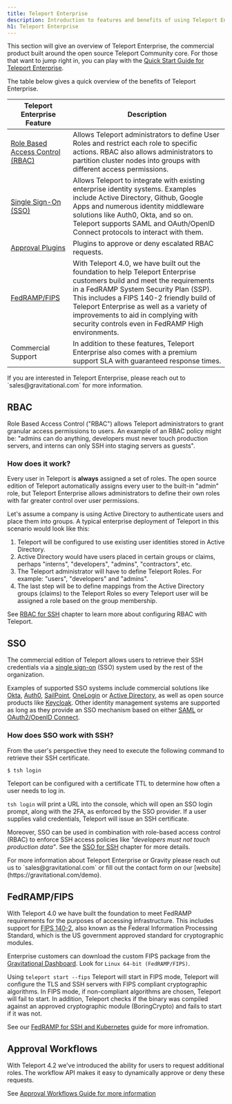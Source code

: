 ```yaml
---
title: Teleport Enterprise
description: Introduction to features and benefits of using Teleport Enterprise. Why upgrade to Teleport Enterprise?
h1: Teleport Enterprise
---
```


This section will give an overview of Teleport Enterprise, the commercial product built around
the open source Teleport Community core. For those that want to jump right in, you can play
with the [Quick Start Guide for Teleport Enterprise](quickstart-enterprise.mdx).

The table below gives a quick overview of the benefits of Teleport Enterprise.

|Teleport Enterprise Feature|Description
---------|--------------
|[Role Based Access Control (RBAC)](#rbac)|Allows Teleport administrators to define User Roles and restrict each role to specific actions. RBAC also allows administrators to partition cluster nodes into groups with different access permissions.
|[Single Sign-On (SSO)](#sso)| Allows Teleport to integrate with existing enterprise identity systems. Examples include Active Directory, Github, Google Apps and numerous identity middleware solutions like Auth0, Okta, and so on. Teleport supports SAML and OAuth/OpenID Connect protocols to interact with them.
|[Approval Plugins](workflow/index.mdx) | Plugins to approve or deny escalated RBAC requests.
|[FedRAMP/FIPS](#fedrampfips) | With Teleport 4.0, we have built out the foundation to help Teleport Enterprise customers build and meet the requirements in a FedRAMP System Security Plan (SSP). This includes a FIPS 140-2 friendly build of Teleport Enterprise as well as a variety of improvements to aid in complying with security controls even in FedRAMP High environments.
|Commercial Support | In addition to these features, Teleport Enterprise also comes with a premium support SLA with guaranteed response times.

<Admonition type="tip" title="Contact Information">
If you are interested in Teleport Enterprise, please reach out to
`sales@gravitational.com` for more information.
</Admonition>

## RBAC

Role Based Access Control ("RBAC") allows Teleport administrators to grant granular access permissions to users. An example of an RBAC policy might be:  "admins can do anything,
developers must never touch production servers, and interns can only SSH into
staging servers as guests".

### How does it work?

Every user in Teleport is **always** assigned a set of roles. The open source
edition of Teleport automatically assigns every user to the built-in "admin"
role, but Teleport Enterprise allows administrators to define their own
roles with far greater control over user permissions.

Let's assume a company is using Active Directory to authenticate users and place
them into groups. A typical enterprise deployment of Teleport in this scenario
would look like this:

1. Teleport will be configured to use existing user identities stored in Active
   Directory.
2. Active Directory would have users placed in certain groups or claims, perhaps "interns",
   "developers", "admins", "contractors", etc.
3. The Teleport administrator will have to define Teleport Roles. For
   example: "users", "developers" and "admins".
4. The last step will be to define mappings from the Active Directory groups (claims)
   to the Teleport Roles so every Teleport user will be assigned a role based
   on the group membership.

See [RBAC for SSH](ssh-rbac.mdx) chapter to learn more about configuring RBAC with
Teleport.

## SSO

The commercial edition of Teleport allows users to retrieve their SSH
credentials via a [single sign-on](https://en.wikipedia.org/wiki/Single_sign-on)
(SSO) system used by the rest of the organization.

Examples of supported SSO systems include commercial solutions like [Okta](https://www.okta.com),
[Auth0](https://auth0.com/), [SailPoint](https://www.sailpoint.com/),
[OneLogin](https://www.onelogin.com/) or [Active Directory](https://en.wikipedia.org/wiki/Active_Directory_Federation_Services), as
well as open source products like [Keycloak](http://www.keycloak.org).
Other identity management systems are supported as long as they provide an
SSO mechanism based on either [SAML](https://en.wikipedia.org/wiki/Security_Assertion_Markup_Language)
or [OAuth2/OpenID Connect](https://en.wikipedia.org/wiki/OpenID_Connect).


### How does SSO work with SSH?

From the user's perspective they need to execute the following command to retrieve their SSH certificate.

```bash
$ tsh login
```

Teleport can be configured with a certificate TTL to determine how often a user needs to log in.

`tsh login` will print a URL into the console, which will open an SSO login
prompt, along with the 2FA, as enforced by the SSO provider. If a user supplies
valid credentials, Teleport will issue an SSH certificate.

Moreover, SSO can be used in combination with role-based access control (RBAC)
to enforce SSH access policies like _"developers must not touch production data"_.
See the [SSO for SSH](sso/ssh-sso.mdx) chapter for more details.

<Admonition type="tip" title="Contact Information">
For more information about Teleport Enterprise or Gravity please reach out us to `sales@gravitational.com` or fill out the contact form on our [website](https://gravitational.com/demo).
</Admonition>

## FedRAMP/FIPS

With Teleport 4.0 we have built the foundation to meet FedRAMP requirements for
the purposes of accessing infrastructure. This includes support for [FIPS 140-2](https://en.wikipedia.org/wiki/FIPS_140-2),
also known as the Federal Information Processing Standard, which is the US
government approved standard for cryptographic modules.

Enterprise customers can download the custom FIPS package from the [Gravitational Dashboard](https://dashboard.gravitational.com/web/).
Look for `Linux 64-bit (FedRAMP/FIPS)`.

Using `teleport start --fips` Teleport will start in FIPS mode, Teleport will
configure the TLS and SSH servers with FIPS compliant cryptographic algorithms.
In FIPS mode, if non-compliant algorithms are chosen, Teleport will fail to start.
In addition, Teleport checks if the binary was compiled against an approved
cryptographic module (BoringCrypto) and fails to start if it was not.

See our [FedRAMP for SSH and Kubernetes](ssh-kubernetes-fedramp.mdx) guide for more infromation.

## Approval Workflows

With Teleport 4.2 we've introduced the ability for users to request additional roles. The workflow API makes it easy to dynamically approve or deny these requests.

See [Approval Workflows Guide for more information](workflow/index.mdx)
